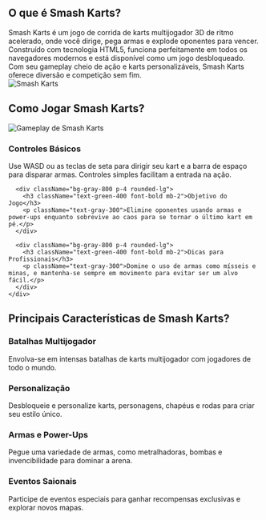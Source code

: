 ## O que é Smash Karts?
<div className="flex flex-col md:flex-row items-center gap-8">
  <div className="w-full md:w-1/2 text-xl">
    Smash Karts é um jogo de corrida de karts multijogador 3D de ritmo acelerado, onde você dirige, pega armas e explode oponentes para vencer. Construído com tecnologia HTML5, funciona perfeitamente em todos os navegadores modernos e está disponível como um jogo desbloqueado. Com seu gameplay cheio de ação e karts personalizáveis, Smash Karts oferece diversão e competição sem fim.
  </div>
  <div className="w-full md:w-1/2 flex justify-center items-center">
    <img 
      src="/games/smash-karts/game_screenshot.webp" 
      alt="Smash Karts" 
      className="w-4/5 h-auto"
    />
  </div>
</div>

## Como Jogar Smash Karts?
<div className="flex flex-col md:flex-row items-center gap-8">
  <div className="w-full md:w-1/2">
    <img 
      src="/games/smash-karts/game_screenshot.webp" 
      alt="Gameplay de Smash Karts" 
      className="w-4/5 h-auto mx-auto"
    />
  </div>
  <div className="w-full md:w-1/2">
    <div className="grid grid-cols-1 gap-4 mt-0">
      <div className="bg-gray-800 p-4 rounded-lg">
        <h3 className="text-green-400 font-bold mb-2">Controles Básicos</h3>
        <p className="text-gray-300">
          Use WASD ou as teclas de seta para dirigir seu kart e a barra de espaço para disparar armas. Controles simples facilitam a entrada na ação.
        </p>
      </div>

      <div className="bg-gray-800 p-4 rounded-lg">
        <h3 className="text-green-400 font-bold mb-2">Objetivo do Jogo</h3>
        <p className="text-gray-300">Elimine oponentes usando armas e power-ups enquanto sobrevive ao caos para se tornar o último kart em pé.</p>
      </div>

      <div className="bg-gray-800 p-4 rounded-lg">
        <h3 className="text-green-400 font-bold mb-2">Dicas para Profissionais</h3>
        <p className="text-gray-300">Domine o uso de armas como mísseis e minas, e mantenha-se sempre em movimento para evitar ser um alvo fácil.</p>
      </div>
    </div>
  </div>
</div>

## Principais Características de Smash Karts?
<div className="grid grid-cols-1 md:grid-cols-2 gap-4">
  <div className="bg-gray-800 p-4 rounded-lg">
    <h3 className="text-green-400 font-bold mb-2">Batalhas Multijogador</h3>
    <p className="text-gray-300">Envolva-se em intensas batalhas de karts multijogador com jogadores de todo o mundo.</p>
  </div>

  <div className="bg-gray-800 p-4 rounded-lg">
    <h3 className="text-green-400 font-bold mb-2">Personalização</h3>
    <p className="text-gray-300">Desbloqueie e personalize karts, personagens, chapéus e rodas para criar seu estilo único.</p>
  </div>

  <div className="bg-gray-800 p-4 rounded-lg">
    <h3 className="text-green-400 font-bold mb-2">Armas e Power-Ups</h3>
    <p className="text-gray-300">Pegue uma variedade de armas, como metralhadoras, bombas e invencibilidade para dominar a arena.</p>
  </div>

  <div className="bg-gray-800 p-4 rounded-lg">
    <h3 className="text-green-400 font-bold mb-2">Eventos Saionais</h3>
    <p className="text-gray-300">Participe de eventos especiais para ganhar recompensas exclusivas e explorar novos mapas.</p>
  </div>
</div>